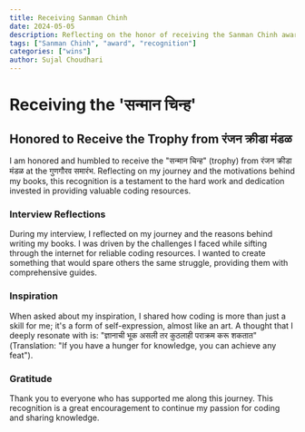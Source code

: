 ```yaml
---
title: Receiving Sanman Chinh
date: 2024-05-05
description: Reflecting on the honor of receiving the Sanman Chinh award.
tags: ["Sanman Chinh", "award", "recognition"]
categories: ["wins"]
author: Sujal Choudhari
---
```


# Receiving the 'सन्मान चिन्ह'

## Honored to Receive the Trophy from रंजन क्रीडा मंडळ

I am honored and humbled to receive the "सन्मान चिन्ह" (trophy) from रंजन क्रीडा मंडळ at the गुणगौरव समारंभ. Reflecting on my journey and the motivations behind my books, this recognition is a testament to the hard work and dedication invested in providing valuable coding resources.

### Interview Reflections

During my interview, I reflected on my journey and the reasons behind writing my books. I was driven by the challenges I faced while sifting through the internet for reliable coding resources. I wanted to create something that would spare others the same struggle, providing them with comprehensive guides.

### Inspiration

When asked about my inspiration, I shared how coding is more than just a skill for me; it's a form of self-expression, almost like an art. A thought that I deeply resonate with is: "ज्ञानाची भूक असली तर कुठलाही पराक्रम करू शकतात" (Translation: "If you have a hunger for knowledge, you can achieve any feat").

### Gratitude

Thank you to everyone who has supported me along this journey. This recognition is a great encouragement to continue my passion for coding and sharing knowledge.
